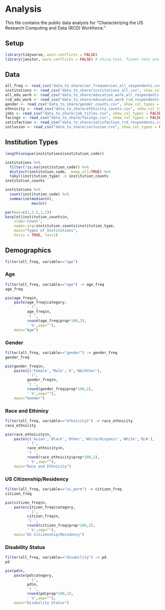 # Analysis

This file contains the public data analysis for "Characterizing the US Research Computing and Data (RCD) Workforce."

## Setup

```r
library(tidyverse, warn.conflicts = FALSE)
library(janitor, warn.conflicts = FALSE) # chisq.test, fisher.test are masked from package:stats
```

## Data

```r
all_freq <- read_csv("data_to_share/var_frequencies_all_respondents.csv", show_col_types = FALSE)
institutions <- read_csv("data_to_share/institutions_all.csv", show_col_types = FALSE)
all_edu_work <- read_csv("data_to_share/education_work_all_respondents.csv", show_col_types = FALSE)
rcd_edu_work <- read_csv("data_to_share/education_work_rcd_respondents.csv", show_col_types = FALSE)
gender <- read_csv("data_to_share/gender_counts.csv", show_col_types = FALSE)
ethnicity <- read_csv("data_to_share/ethnicity_counts.csv", show_col_types = FALSE)
jobs <- read_csv("data_to_share/job_titles.csv", show_col_types = FALSE)
facings <- read_csv("data_to_share/facings.csv", show_col_types = FALSE)
satisfaction <- read_csv("data_to_share/satisfaction_rcd_respondents.csv", show_col_types = FALSE)
inclusion <- read_csv("data_to_share/inclusion.csv", show_col_types = FALSE)
```

## Institution Types

```r
length(unique(institutions$institution_code))

institutions %>%
  filter(!is.na(institution_code)) %>%
  distinct(institution_code, .keep_all=TRUE) %>%
  tabyl(institution_type) -> institution_counts
institution_counts
```

```r

institutions %>%
  count(institution_code) %>%
  summarize(median(n),
            max(n))
```

```r
par(mai=c(1,2.5,1,1))
barplot(institution_counts$n,
    xlab='Count',
    names.arg=institution_counts$institution_type,
    main="Types of Institutions",
    horiz = TRUE, las=1)
```

## Demographics

```r
filter(all_freq, variable=="age")
```

### Age

```r
filter(all_freq, variable=="age") -> age_freq
age_freq
```

```r
pie(age_freq$n, 
    paste(age_freq$category,
          ' (',
          age_freq$n,
          ') ',
          round(age_freq$prop*100,2),
          ' %',sep=""), 
    main="Age")
```

### Gender

```r
filter(all_freq, variable=="gender") -> gender_freq
gender_freq
```

```r
pie(gender_freq$n, 
    paste(c('Female','Male','X','NA/Other'),
          ' (',
          gender_freq$n,
          ') ',
          round(gender_freq$prop*100,2),
          ' %',sep=""), 
    main="Gender")
```


### Race and Ethinicy

```r
filter(all_freq, variable=="ethnicity1") -> race_ethnicity
race_ethnicity
```

```r
pie(race_ethnicity$n, 
    paste(c('Asian','Black','Other','White/Hispanic','White','N/A'),
          ' (',
          race_ethnicity$n,
          ') ',
          round(race_ethnicity$prop*100,2),
          ' %',sep=""), 
    main="Race and Ethnicity")
```

### US Citizenship/Residency

```r
filter(all_freq, variable=="us_perm") -> citizen_freq
citizen_freq
```

```r
pie(citizen_freq$n, 
    paste(citizen_freq$category,
          ' (',
          citizen_freq$n,
          ') ',
          round(citizen_freq$prop*100,2),
          ' %',sep=""), 
    main="US Citizenship/Residency")
```

### Disability Status

```r
filter(all_freq, variable=="disability") -> pd
pd
```

```r
pie(pd$n, 
    paste(pd$category,
          ' (',
          pd$n,
          ') ',
          round(pd$prop*100,2),
          ' %',sep=""), 
    main="Disability Status")
```
